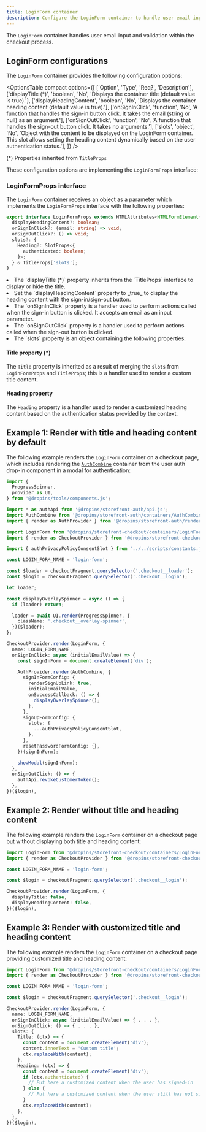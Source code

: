 ```yaml
---
title: LoginForm container
description: Configure the LoginForm container to handle user email input and validation during checkout.
---
```



The `LoginForm` container handles user email input and validation within the checkout process.

## LoginForm configurations

The `LoginForm` container provides the following configuration options:

<OptionsTable
  compact
  options={[
    ['Option', 'Type', 'Req?', 'Description'],
    ['displayTitle (*)', 'boolean', 'No', 'Displays the container title (default value is true).'],
    ['displayHeadingContent', 'boolean', 'No', 'Displays the container heading content (default value is true).'],
    ['onSignInClick', 'function', 'No', 'A function that handles the sign-in button click. It takes the email (string or null) as an argument.'],
    ['onSignOutClick', 'function', 'No', 'A function that handles the sign-out button click. It takes no arguments.'],
    ['slots', 'object', 'No', 'Object with the content to be displayed on the LoginForm container. This slot allows setting the heading content dynamically based on the user authentication status.'],
  ]}
/>

(*) Properties inherited from `TitleProps`

These configuration options are implementing the `LoginFormProps` interface:

### LoginFormProps interface

The `LoginForm` container receives an object as a parameter which implements the `LoginFormProps` interface with the following properties:

```ts
export interface LoginFormProps extends HTMLAttributes<HTMLFormElement>, TitleProps {
  displayHeadingContent?: boolean;
  onSignInClick?: (email: string) => void;
  onSignOutClick?: () => void;
  slots?: {
    Heading?: SlotProps<{
      authenticated: boolean;
    }>;
  } & TitleProps['slots'];
}
```

<li>The `displayTitle (*)` property inherits from the `TitleProps` interface to display or hide the title.</li>

<li>Set the `displayHeadingContent` property to _true_ to display the heading content with the sign-in/sign-out button.</li>

<li>The `onSignInClick` property is a handler used to perform actions called when the sign-in button is clicked. It accepts an email as an input parameter.</li>

<li>The `onSignOutClick` property is a handler used to perform actions called when the sign-out button is clicked.</li>

<li>The `slots` property is an object containing the following properties:</li>

#### Title property (*)

The `Title` property is inherited as a result of merging the `slots` from `LoginFormProps` and `TitleProps`; this is a handler used to render a custom title content.

#### Heading property

The `Heading` property is a handler used to render a customized heading content based on the authentication status provided by the context.

## Example 1: Render with title and heading content by default

The following example renders the `LoginForm` container on a checkout page, which includes rendering the [`AuthCombine`](/dropins/user-auth/containers/auth-combine/) container from the user auth drop-in component in a modal for authentication:

```ts
import {
  ProgressSpinner,
  provider as UI,
} from '@dropins/tools/components.js';

import * as authApi from '@dropins/storefront-auth/api.js';
import AuthCombine from '@dropins/storefront-auth/containers/AuthCombine.js';
import { render as AuthProvider } from '@dropins/storefront-auth/render.js';

import LoginForm from '@dropins/storefront-checkout/containers/LoginForm.js';
import { render as CheckoutProvider } from '@dropins/storefront-checkout/render.js';

import { authPrivacyPolicyConsentSlot } from '../../scripts/constants.js';

const LOGIN_FORM_NAME = 'login-form';

const $loader = checkoutFragment.querySelector('.checkout__loader');
const $login = checkoutFragment.querySelector('.checkout__login');

let loader;

const displayOverlaySpinner = async () => {
  if (loader) return;

  loader = await UI.render(ProgressSpinner, {
    className: '.checkout__overlay-spinner',
  })($loader);
};

CheckoutProvider.render(LoginForm, {
  name: LOGIN_FORM_NAME,
  onSignInClick: async (initialEmailValue) => {
    const signInForm = document.createElement('div');

    AuthProvider.render(AuthCombine, {
      signInFormConfig: {
        renderSignUpLink: true,
        initialEmailValue,
        onSuccessCallback: () => {
          displayOverlaySpinner();
        },
      },
      signUpFormConfig: {
        slots: {
          ...authPrivacyPolicyConsentSlot,
        },
      },
      resetPasswordFormConfig: {},
    })(signInForm);

    showModal(signInForm);
  },
  onSignOutClick: () => {
    authApi.revokeCustomerToken();
  },
})($login),
```

## Example 2: Render without title and heading content

The following example renders the `LoginForm` container on a checkout page but without displaying both title and heading content:

```ts
import LoginForm from '@dropins/storefront-checkout/containers/LoginForm.js';
import { render as CheckoutProvider } from '@dropins/storefront-checkout/render.js';

const LOGIN_FORM_NAME = 'login-form';

const $login = checkoutFragment.querySelector('.checkout__login');

CheckoutProvider.render(LoginForm, {
  displayTitle: false,
  displayHeadingContent: false,
})($login),
```

## Example 3: Render with customized title and heading content

The following example renders the `LoginForm` container on a checkout page providing customized title and heading content:

```ts
import LoginForm from '@dropins/storefront-checkout/containers/LoginForm.js';
import { render as CheckoutProvider } from '@dropins/storefront-checkout/render.js';

const LOGIN_FORM_NAME = 'login-form';

const $login = checkoutFragment.querySelector('.checkout__login');

CheckoutProvider.render(LoginForm, {
  name: LOGIN_FORM_NAME,
  onSignInClick: async (initialEmailValue) => { . . . },
  onSignOutClick: () => { . . . },
  slots: {
    Title: (ctx) => {
      const content = document.createElement('div');
      content.innerText = 'Custom title';
      ctx.replaceWith(content);
    },
    Heading: (ctx) => {
      const content = document.createElement('div');
      if (ctx.authenticated) {
        // Put here a customized content when the user has signed-in
      } else {
        // Put here a customized content when the user still has not signed-in
      }
      ctx.replaceWith(content);
    },
  },
})($login),
```